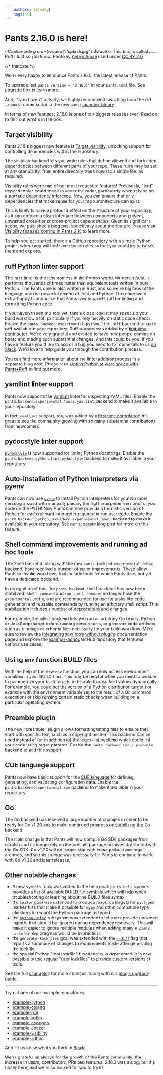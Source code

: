 ```yaml
---
    authors: [alexey]
    tags: []
---
```


# Pants 2.16.0 is here!

<CaptionedImg src={require("./splash.jpg").default}>
  This bird is called a ... Ruff! Just so you know. Photo by
  [peterichman](https://www.flickr.com/photos/145489125@N03/) used under [CC BY
  2.0](https://creativecommons.org/licenses/by/2.0/)
</CaptionedImg>

{/* truncate */}

We're very happy to announce Pants 2.16.0, the latest release of Pants.

To upgrade, set `pants_version = "2.16.0"` in your `pants.toml` file. See [upgrade tips](https://www.pantsbuild.org/v2.16/docs/upgrade-tips) to learn more.

And, if you haven't already, we highly recommend switching from the old `./pants` runner script to the new `pants` [launcher binary](https://www.pantsbuild.org/docs/installation).

In terms of new features, 2.16.0 is one of our biggest releases ever! Read on to find out what's in the box.

## Target visibility

Pants 2.16's biggest new feature is [Target visibility](https://www.pantsbuild.org/v2.16/docs/validating-dependencies), unlocking support for controlling dependencies within the repository.

The visibility backend lets you write rules that define allowed and forbidden dependencies between different parts of your repo. These rules may be set at any granularity, from entire directory trees down to a single file, as required.

Visibility rules were one of our most requested features! Previously, "bad" dependencies could sneak in under the radar, particularly when relying on automatic [dependency inference](https://www.pantsbuild.org/v2.16/docs/how-does-pants-work#dependency-inference). Now, you can ensure that only dependencies that make sense for your repo architecture can exist.

This is likely to have a profound effect on the structure of your repository, as it can enforce a clean interface between components and prevent unwanted cross-tier or cross-project dependencies. Given its significant scope, we published a blog post specifically about this feature. Please visit [Visibility features coming in Pants 2.16](../2023-04-25-visibility-feature-in-pants-2-16/index.mdx) to learn more.

To help you get started, there's a [GitHub repository](https://github.com/pantsbuild/example-visibility) with a simple Python project where you will find some basic rules so that you could try to tweak them and explore.

## ruff Python linter support

The [`ruff`](https://github.com/astral-sh/ruff) linter is the new hotness in the Python world. Written in Rust, it performs thousands of times faster than equivalent tools written in pure Python. The Pants core is also written in Rust, and so we're big fans of the language and the powerful combo of Rust and Python. Therefore we're extra-happy to announce that Pants now supports ruff for linting and formatting Python code.

If you haven't seen this tool yet, take a close look! It may speed up your build workflow a lot, particularly if you rely heavily on static code checks. Enable the
`pants.backend.experimental.python.lint.ruff` backend to make ruff available in your repository.
Ruff support was added by a [first time contributor](https://github.com/pantsbuild/pants/pull/17945)! We're very grateful and excited to have new people coming on board and making such substantial changes. And this could be you! If you have a feature you'd like to add or a bug you need to fix, come talk to us [on Slack](https://www.pantsbuild.org/v2.16/docs/getting-help#community-chat). We'd love to help guide you through the contribution process.

You can find more information about the linter addition process in a separate blog post. Please read [Linting Python at warp speed with Pants+Ruff](../2023-02-28-linting-python-at-warp-speed/index.mdx) to find out more.

## yamllint linter support

Pants now supports the [yamllint](https://yamllint.readthedocs.io) linter for inspecting YAML files. Enable the `pants.backend.experimental.tools.yamllint` backend to make it available in your repository.

In fact, `yamllint` support, too, was added by a [first time contributor](https://github.com/pantsbuild/pants/pull/17821)! It's great to see the community growing with so many substantial contributions from newcomers.

## pydocstyle linter support

[`pydocstyle`](https://www.pydocstyle.org/) is now supported for linting Python docstrings. Enable the `pants.backend.python.lint.pydocstyle` backend to make it available in your repository.

## Auto-installation of Python interpreters via pyenv

Pants can now use [`pyenv`](https://github.com/pyenv/pyenv) to install Python interpreters for you! No more messing around with manually placing the right interpreter versions for your code on the PATH! Now Pants can now provide a hermetic version of Python for each relevant interpreter required to run user code. Enable the `pants.backend.python.providers.experimental.pyenv` backend to make it available in your repository. See our [separate blog post](../2023-03-31-two-hermetic-pythons/index.mdx) for more on this feature.

## Shell command improvements and running ad hoc tools

The Shell backend, along with the new `pants.backend.experimental.adhoc` backend, have received a number of major improvements. These allow Pants to invoke workflows that include tools for which Pants does not yet have a dedicated backend.

In recognition of this, the `pants.backend.shell` backend has now been stabilized: `shell_command` and `run_shell_command` no longer have the `experimental` prefix, and are recommended for use for tasks like code generation and reusable commands by running an arbitrary shell script. This stabilization includes [a number of deprecations and changes](https://github.com/pantsbuild/pants/blob/2.16.x/src/python/pants/notes/2.16.x.md#shell-command-improvements-and-support-for-ad-hoc-tools).

For example, the `adhoc` backend lets you run an arbitrary Go binary, Python or JavaScript script before running certain tests, or generate code artifacts such as bindings or schema files necessary for your build workflow. Make sure to review the [Integrating new tools without plugins](https://www.pantsbuild.org/v2.16/docs/adhoc-tool) documentation page and explore the [example-adhoc](https://github.com/pantsbuild/example-adhoc/tree/main) GitHub repository that features various use cases.

## Using `env` function BUILD files

With the help of the new `env` function, you can now access environment variables in your BUILD files. This may be helpful when you need to be able to parametrize your build targets to be able to pass field values dynamically. For example, you could set the version of a Python distribution target (for example with the environment variable set to the result of a Git command execution) or skip running certain static checks when building on a particular operating system.

## Preamble plugin

The new "preamble" plugin allows formatting/linting files to ensure they start with specific text, such as a copyright header. This backend can be used instead of (or in addition to) the [regex-lint](https://www.pantsbuild.org/v2.16/docs/reference-regex-lint) backend which could lint your code using regex patterns. Enable the `pants.backend.tools.preamble` backend to add this support.

## CUE language support

Pants now have basic support for the [CUE language](https://cuelang.org/) for defining, generating, and validating configuration data. Enable the `pants.backend.experimental.cue` backend to make it available in your repository.

## Go

The Go backend has received a large number of changes in order to be ready for Go v1.20
and to make continued progress on [stabilizing the Go backend](https://github.com/pantsbuild/pants/issues/17447).

The main change is that Pants will now compile Go SDK packages from scratch and no longer rely on the prebuilt package archives distributed with the Go SDK. Go v1.20 will no longer ship with those prebuilt package archives, and so this change was necessary for Pants to continue to work with Go v1.20 and later releases.

## Other notable changes

- A new `symbols` topic was added to the help goal: `pants help symbols` provides a list of available BUILD file symbols which will help when troubleshooting or learning about the BUILD files syntax
- the `tailor` goal was extended to produce resource targets for `py.typed` marker files that make it possible for `mypy` and other compatible type checkers to regard the Python package as typed
- the [`python-infer`](https://www.pantsbuild.org/v2.16/docs/reference-python-infer#ignored_unowned_imports) subsystem was extended to let users provide unowned imports that should be ignored during dependency discovery. This will make it easier to ignore multiple modules when adding many `# pants: no-infer-dep` pragmas would be impractical.
- the `generate-lockfiles` goal was extended with the [`--diff`](https://www.pantsbuild.org/v2.16/docs/reference-generate-lockfiles#diff) flag that reports a summary of changes to requirements made after generating the lockfile.
- the special Python "tool lockfile" functionality is deprecated. It is now possible to use regular "user lockfiles" to provide custom versions of tools.

See the full [changelog](https://github.com/pantsbuild/pants/blob/main/src/python/pants/notes/2.16.x.md) for more changes, along with our [plugin upgrade guide](https://www.pantsbuild.org/docs/plugin-upgrade-guide).

---

Try out one of our example repositories:

- [example-python](https://github.com/pantsbuild/example-python)
- [example-golang](https://github.com/pantsbuild/example-golang)
- [example-jvm](https://github.com/pantsbuild/example-jvm)
- [example-kotlin](https://github.com/pantsbuild/example-kotlin)
- [example-codegen](https://github.com/pantsbuild/example-codegen)
- [example-docker](https://github.com/pantsbuild/example-docker)
- [example-visibility](https://github.com/pantsbuild/example-visibility)
- [example-adhoc](https://github.com/pantsbuild/example-adhoc/)

And let us know what you think in [Slack!](https://www.pantsbuild.org/docs/getting-help)

We're grateful as always for the growth of the Pants community, the increase in users, contributors, PRs and features. 2.16.0 was a slog, but it's finally here, and we're so excited for you to try it!
